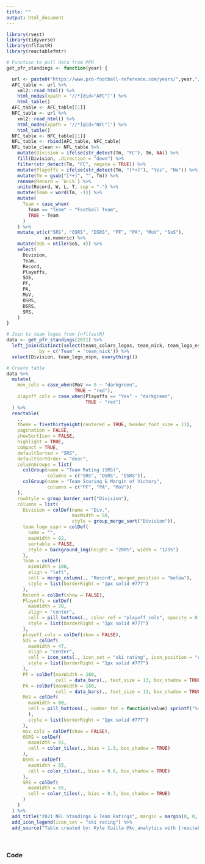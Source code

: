 ```yaml
---
title: ""
output: html_document
---
```


```r
library(rvest)
library(tidyverse)
library(nflfastR)
library(reactablefmtr)
```

```r
# Function to pull data from PFR
get_pfr_standings <- function(year) {

  url <- paste0("https://www.pro-football-reference.com/years/",year,"/")
  AFC_table <- url %>%
    xml2::read_html() %>%
    html_nodes(xpath = '//*[@id="AFC"]') %>%
    html_table()
  AFC_table <- AFC_table[[1]]
  NFC_table <- url %>%
    xml2::read_html() %>%
    html_nodes(xpath = '//*[@id="NFC"]') %>%
    html_table()
  NFC_table <- NFC_table[[1]]
  NFL_table <- rbind(AFC_table, NFC_table)
  NFL_table_clean <- NFL_table %>%
    mutate(Division = ifelse(str_detect(Tm, "FC"), Tm, NA)) %>%
    fill(Division, .direction = "down") %>%
    filter(str_detect(Tm, "FC", negate = TRUE)) %>%
    mutate(Playoffs = ifelse(str_detect(Tm, "[*+]"), "Yes", "No")) %>%
    mutate(Tm = gsub("[*+]", "", Tm)) %>%
    rename(Record = `W-L%`) %>%
    unite(Record, W, L, T, sep = "-") %>%
    mutate(Team = word(Tm, -1)) %>%
    mutate(
      Team = case_when(
        Team == "Team" ~ "Football Team",
        TRUE ~ Team
      )
    ) %>%
    mutate_at(c("SRS", "OSRS", "DSRS", "PF", "PA", "MoV", "SoS"),
              as.numeric) %>%
    mutate(SOS = ntile(SoS, 4)) %>%
    select(
      Division,
      Team,
      Record,
      Playoffs,
      SOS,
      PF,
      PA,
      MoV,
      OSRS,
      DSRS,
      SRS,
    )
}

# Join to team logos from {nflfastR}
data <- get_pfr_standings(2021) %>%
  left_join(distinct(select(teams_colors_logos, team_nick, team_logo_espn)),
            by = c('Team' = 'team_nick')) %>%
  select(Division, team_logo_espn, everything())

# Create table
data %>%
  mutate(
    mov_cols = case_when(MoV >= 0 ~ "darkgreen",
                         TRUE ~ "red"),
    playoff_cols = case_when(Playoffs == "Yes" ~ "darkgreen",
                             TRUE ~ "red")
  ) %>%
  reactable(
    .,
    theme = fivethirtyeight(centered = TRUE, header_font_size = 11),
    pagination = FALSE,
    showSortIcon = FALSE,
    highlight = TRUE,
    compact = TRUE,
    defaultSorted = "SRS",
    defaultSortOrder = "desc",
    columnGroups = list(
      colGroup(name = "Team Rating (SRS)",
               columns = c("SRS", "OSRS", "DSRS")),
      colGroup(name = "Team Scoring & Margin of Victory",
               columns = c("PF", "PA", "MoV"))
    ),
    rowStyle = group_border_sort("Division"),
    columns = list(
      Division = colDef(name = "Div.",
                        maxWidth = 50,
                        style = group_merge_sort("Division")),
      team_logo_espn = colDef(
        name = "",
        maxWidth = 62,
        sortable = FALSE,
        style = background_img(height = "200%", width = "125%")
      ),
      Team = colDef(
        minWidth = 100,
        align = "left",
        cell = merge_column(., "Record", merged_position = "below"),
        style = list(borderRight = "1px solid #777")
      ),
      Record = colDef(show = FALSE),
      Playoffs = colDef(
        maxWidth = 70,
        align = "center",
        cell = pill_buttons(., color_ref = "playoff_cols", opacity = 0.7),
        style = list(borderRight = "1px solid #777")
      ),
      playoff_cols = colDef(show = FALSE),
      SOS = colDef(
        maxWidth = 47,
        align = "center",
        cell = icon_sets(., icon_set = "ski rating", icon_position = "over"),
        style = list(borderRight = "1px solid #777")
      ),
      PF = colDef(maxWidth = 180,
                  cell = data_bars(., text_size = 13, box_shadow = TRUE)),
      PA = colDef(maxWidth = 180,
                  cell = data_bars(., text_size = 13, box_shadow = TRUE)),
      MoV = colDef(
        maxWidth = 80,
        cell = pill_buttons(., number_fmt = function(value) sprintf("%+0.1f", value), colors = "transparent", opacity = 0, bold_text = TRUE, text_color_ref = "mov_cols"
        ),
        style = list(borderRight = "1px solid #777")
      ),
      mov_cols = colDef(show = FALSE),
      OSRS = colDef(
        maxWidth = 55,
        cell = color_tiles(., bias = 1.3, box_shadow = TRUE)
      ),
      DSRS = colDef(
        maxWidth = 55,
        cell = color_tiles(., bias = 0.6, box_shadow = TRUE)
      ),
      SRS = colDef(
        maxWidth = 55,
        cell = color_tiles(., bias = 0.7, box_shadow = TRUE)
      )
    )
  ) %>%
  add_title("2021 NFL Standings & Team Ratings", margin = margin(0, 0, 10, 0)) %>%
  add_icon_legend(icon_set = "ski rating") %>%
  add_source("Table created by: Kyle Cuilla @kc_analytics with {reactablefmtr} •  Data: Pro-Football-Reference.com", font_size = 12)
```

<br>

### Code

```r
```
